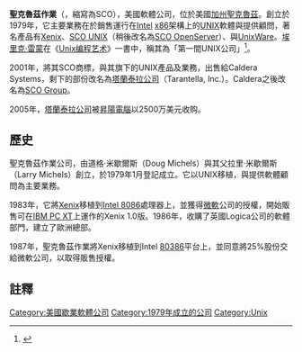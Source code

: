 {{Refimprove|time=2018-02-12T04:15:24+00:00}}
'''聖克魯茲作業'''（{{lang-en|Santa Cruz Operation}}，縮寫為SCO），美國軟體公司，位於美國[[加州|加州]][[圣克鲁斯_(加利福尼亚州)|聖克魯茲]]。創立於1979年，它主要業務在於銷售運行在[[Intel|Intel]] [[x86|x86]]架構上的[[UNIX|UNIX]]軟體與提供顧問，著名產品有[[Xenix|Xenix]]、[[SCO_UNIX|SCO UNIX]]（稍後改名為[[SCO_OpenServer|SCO OpenServer]]）、與[[UnixWare|UnixWare]]。[[埃里克·雷蒙|埃里克·雷蒙]]在《[[Unix编程艺术|Unix编程艺术]]》一書中，稱其為「第一間UNIX公司」<ref>{{cite book
| last = Raymond
| first = Eric
| authorlink = Eric Raymond
| coauthors =
| title = The Art of UNIX Programming
| publisher = Addison–Wesley Professional
| date = 2003-10-03
| location =
| pages =
| url = http://www.catb.org/~esr/writings/taoup/html/ch02s01.html#id2879627
| doi =
| id =
| isbn = 978-0-13-142901-7}}</ref>。

2001年，將其SCO商標，與其旗下的UNIX產品及業務，出售給Caldera Systems，剩下的部份改名為[[塔蘭泰拉公司|塔蘭泰拉公司]]（Tarantella, Inc.）。Caldera之後改名為[[SCO_Group|SCO Group]]。

2005年，[[塔蘭泰拉公司|塔蘭泰拉公司]]被[[昇陽電腦|昇陽電腦]]以2500万美元收购。
==歷史==
聖克魯茲作業公司，由道格·米歇爾斯（Doug Michels）與其父拉里·米歇爾斯（Larry Michels）創立，於1979年1月登記成立。它以UNIX移植，與提供軟體顧問為主要業務。

1983年，它將[[Xenix|Xenix]]移植到[[Intel_8086|Intel 8086]]處理器上，並獲得[[微軟|微軟]]公司的授權，開始販售可在[[IBM_PC_XT|IBM PC XT]]上運作的Xenix 1.0版。1986年，收購了英國Logica公司的軟體部門，建立了歐洲總部。

1987年，聖克魯茲作業將Xenix移植到Intel [[80386|80386]]平台上，並同意將25%股份交給微軟公司，以取得販售授權。

==註釋==
{{reflist}}
{{DEFAULTSORT:Santa Cruz Operation}}
[[Category:美國歇業軟體公司|Category:美國歇業軟體公司]]
[[Category:1979年成立的公司|Category:1979年成立的公司]]
[[Category:Unix|Category:Unix]]